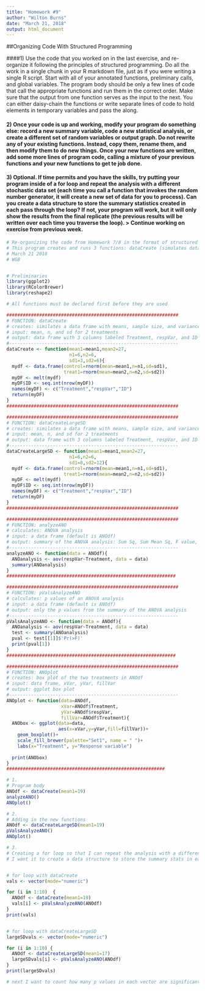 ```yaml
---
title: "Homework #9"
author: "Wilton Burns"
date: "March 21, 2018"
output: html_document
---
```


##Organizing Code With Structured Programming

####1) Use the code that you worked on in the last exercise, and re-organize it following the principles of structured programming. Do all the work in a single chunk in your R markdown file, just as if you were writing a single R script. Start with all of your annotated functions, preliminary calls, and global variables. The program body should be only a few lines of code that call the appropriate functions and run them in the correct order. Make sure that the output from one function serves as the input to the next. You can either daisy-chain the functions or write separate lines of code to hold elements in temporary variables and pass the along.


#### 2) Once your code is up and working, modify your program do something else: record a new summary variable, code a new statistical analysis, or create a different set of random variables or output graph. Do not rewrite any of your existing functions. Instead, copy them, rename them, and then modify them to do new things. Once your new functions are written, add some more lines of program code, calling a mixture of your previous functions and your new functions to get te job done.


#### 3) Optional. If time permits and you have the skills, try putting your program inside of a for loop and repeat the analysis with a different stochastic data set (each time you call a function that invokes the random number generator, it will create a new set of data for you to process). Can you create a data structure to store the summary statistics created in each pass through the loop? If not, your program will work, but it will only show the results from the final replicate (the previous results will be written over each time you traverse the loop). > Continue working on exercise from previous week. 


```r
# Re-organizing the code from Homework 7/8 in the format of structured programming 
# This program creates and runs 3 functions: dataCreate (simulates data), analyzeANO (analyzes the data), and ANOplot (plots the data)
# March 21 2018 
# WGB 


# Preliminaries 
library(ggplot2)
library(RColorBrewer)
library(reshape2)

# All functions must be declared first before they are used 

###############################################################
# FUNCTION: dataCreate
# creates: similates a data frame with means, sample size, and variances that I set 
# input: mean, n, and sd for 2 treatments 
# output: data frame with 3 columns labeled Treatment, respVar, and ID 
#--------------------------------------------------------------
dataCreate <- function(mean1=mean1,mean2=27,
                       n1=6,n2=6,
                       sd1=3,sd2=6){
  mydf <- data.frame(control=rnorm(mean=mean1,n=n1,sd=sd1),
                     treat1=rnorm(mean=mean2,n=n2,sd=sd2))
  myDF <- melt(mydf)
  myDF$ID <- seq.int(nrow(myDF))
  names(myDF) <- c("Treatment","respVar","ID")
  return(myDF)
}
###############################################################

###############################################################
# FUNCTION: dataCreateLargeSD
# creates: similates a data frame with means, sample size, and variances that I set (this one just has larger variances than dataCreate)
# input: mean, n, and sd for 2 treatments 
# output: data frame with 3 columns labeled Treatment, respVar, and ID 
#--------------------------------------------------------------
dataCreateLargeSD <- function(mean1=mean1,mean2=27,
                       n1=6,n2=6,
                       sd1=8,sd2=12){
  mydf <- data.frame(control=rnorm(mean=mean1,n=n1,sd=sd1),
                     treat1=rnorm(mean=mean2,n=n2,sd=sd2))
  myDF <- melt(mydf)
  myDF$ID <- seq.int(nrow(myDF))
  names(myDF) <- c("Treatment","respVar","ID")
  return(myDF)
}
###############################################################

###############################################################
# FUNCTION: analyzeANO
# calculates: ANOVA analysis 
# input: a data frame (default is ANOdf) 
# output: summary of the ANOVA analysis: Sum Sq, Sum Mean Sq, F value, and p value
#--------------------------------------------------------------
analyzeANO <- function(data = ANOdf){
  ANOanalysis <- aov(respVar~Treatment, data = data)
  summary(ANOanalysis)
}
##############################################################

###############################################################
# FUNCTION: pValsAnalyzeANO
# calculates: p values of an ANOVA analysis
# input: a data frame (default is ANOdf) 
# output: only the p values from the summary of the ANOVA analysis
#--------------------------------------------------------------
pValsAnalyzeANO <- function(data = ANOdf){
  ANOanalysis <- aov(respVar~Treatment, data = data)
  test <- summary(ANOanalysis)
  pval <- test[[1]]$'Pr(>F)'
  print(pval[1])
}
##############################################################

###############################################################
# FUNCTION: ANOplot
# creates: box plot of the two treatments in ANOdf
# input: data frame, xVar, yVar, fillVar  
# output: ggplot box plot  
#--------------------------------------------------------------
ANOplot <- function(data=ANOdf, 
                    xVar=ANOdf$Treatment, 
                    yVar=ANOdf$respVar, 
                    fillVar=ANOdf$Treatment){
  ANObox <- ggplot(data=data, 
                   aes(x=xVar,y=yVar,fill=fillVar))+
    geom_boxplot()+
    scale_fill_brewer(palette="Set1", name = " ")+
    labs(x="Treatment", y="Response variable")
    
  print(ANObox)
}
##########################################################

# 1. 
# Program body 
ANOdf <- dataCreate(mean1=19)
analyzeANO()
ANOplot()

# 2. 
# Adding in the new functions
ANOdf <- dataCreateLargeSD(mean1=19)
pValsAnalyzeANO()
ANOplot()

# 3. 
# Creating a for loop so that I can repeat the analysis with a different stochastic dataset.
# I want it to create a data structure to store the summary stats in each pass of the loop 


# for loop with dataCreate 
vals <- vector(mode="numeric")

for (i in 1:10)  {
  ANOdf <- dataCreate(mean1=19)
  vals[i] <- pValsAnalyzeANO(ANOdf)
}
print(vals)


# for loop with dataCreateLargeSD
largeSDvals <- vector(mode="numeric")

for (i in 1:10) {
  ANOdf <- dataCreateLargeSD(mean1=17)
  largeSDvals[i] <- pValsAnalyzeANO(ANOdf)
}
print(largeSDvals)

# next I want to count how many p values in each vector are significant (so < 0.05) 

```

